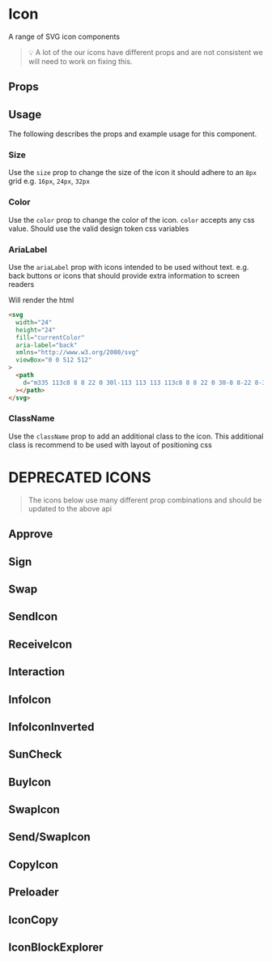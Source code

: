 


# Icon

A range of SVG icon components

> 💡 A lot of the our icons have different props and are not consistent we will need to work on fixing this.

## Props

<ArgsTable of={IconCaretLeft} />

## Usage

The following describes the props and example usage for this component.

### Size

Use the `size` prop to change the size of the icon it should adhere to an `8px` grid e.g. `16px`, `24px`, `32px`

<Canvas>
  <Story id="components-ui-icon--size" />
</Canvas>

### Color

Use the `color` prop to change the color of the icon. `color` accepts any css value. Should use the valid design token css variables

<Canvas>
  <Story id="components-ui-icon--color" />
</Canvas>

### AriaLabel

Use the `ariaLabel` prop with icons intended to be used without text. e.g. back buttons or icons that should provide extra information to screen readers

<Canvas>
  <Story id="components-ui-icon--aria-label" />
</Canvas>

Will render the html

```html
<svg
  width="24"
  height="24"
  fill="currentColor"
  aria-label="back"
  xmlns="http://www.w3.org/2000/svg"
  viewBox="0 0 512 512"
>
  <path
    d="m335 113c8 8 8 22 0 30l-113 113 113 113c8 8 8 22 0 30-8 8-22 8-30 0l-128-128c-8-8-8-22 0-30l128-128c8-8 22-8 30 0z"
  ></path>
</svg>
```

### ClassName

Use the `className` prop to add an additional class to the icon. This additional class is recommend to be used with layout of positioning css

# DEPRECATED ICONS

> The icons below use many different prop combinations and should be updated to the above api

## Approve

<Canvas>
  <Story id="components-ui-icon--approve-story" />
</Canvas>

<ArgsTable of={Approve} />

## Sign

<Canvas>
  <Story id="components-ui-icon--sign-story" />
</Canvas>

<ArgsTable of={Sign} />

## Swap

<Canvas>
  <Story id="components-ui-icon--swap-story" />
</Canvas>

<ArgsTable of={Swap} />

## SendIcon

<Canvas>
  <Story id="components-ui-icon--send-icon-story" />
</Canvas>

<ArgsTable of={SendIcon} />

## ReceiveIcon

<Canvas>
  <Story id="components-ui-icon--receive-icon-story" />
</Canvas>

<ArgsTable of={ReceiveIcon} />

## Interaction

<Canvas>
  <Story id="components-ui-icon--interaction-story" />
</Canvas>

<ArgsTable of={Interaction} />

## InfoIcon

<Canvas>
  <Story id="components-ui-icon--info-icon-story" />
</Canvas>

<ArgsTable of={InfoIcon} />

## InfoIconInverted

<Canvas>
  <Story id="components-ui-icon--info-icon-inverted-story" />
</Canvas>

<ArgsTable of={InfoIconInverted} />

## SunCheck

<Canvas>
  <Story id="components-ui-icon--sun-check-story" />
</Canvas>

<ArgsTable of={SunCheck} />

## BuyIcon

<Canvas>
  <Story id="components-ui-icon--buy-icon-story" />
</Canvas>

<ArgsTable of={BuyIcon} />

## SwapIcon

<Canvas>
  <Story id="components-ui-icon--swap-icon-story" />
</Canvas>

<ArgsTable of={SwapIcon} />

## Send/SwapIcon

<Canvas>
  <Story id="components-ui-icon--send-swap-icon-story" />
</Canvas>

<ArgsTable of={SwapIconComponent} />

## CopyIcon

<Canvas>
  <Story id="components-ui-icon--copy-icon-story" />
</Canvas>

<ArgsTable of={CopyIcon} />

## Preloader

<Canvas>
  <Story id="components-ui-icon--preloader-story" />
</Canvas>

<ArgsTable of={Preloader} />

## IconCopy

<Canvas>
  <Story id="components-ui-icon--icon-copy-story" />
</Canvas>

<ArgsTable of={IconCopy} />

## IconBlockExplorer

<Canvas>
  <Story id="components-ui-icon--icon-block-explorer-story" />
</Canvas>

<ArgsTable of={IconBlockExplorer} />